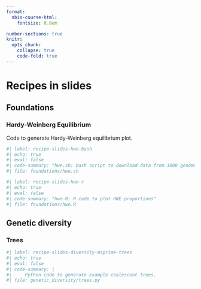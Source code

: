 ```yaml
---
format:
  nbis-course-html:
    fontsize: 0.8em

number-sections: true
knitr:
  opts_chunk:
    collapse: true
    code-fold: true
---
```



# Recipes in slides {#sec-recipe-slides}

## Foundations

### Hardy-Weinberg Equilibrium {#sec-recipe-slides-hwe}

Code to generate Hardy-Weinberg equilibrium plot.

```bash
#| label: recipe-slides-hwe-bash
#| echo: true
#| eval: false
#| code-summary: "hwe.sh: bash script to download data from 1000 genomes"
#| file: foundations/hwe.sh
```

```r
#| label: recipe-slides-hwe-r
#| echo: true
#| eval: false
#| code-summary: "hwe.R: R code to plot HWE proportions"
#| file: foundations/hwe.R
```

## Genetic diversity

### Trees {#sec-recipe-diversity-msprime-trees}

```python
#| label: recipe-slides-diversity-msprime-trees
#| echo: true
#| eval: false
#| code-summary: |
#|     Python code to generate example coalescent trees.
#| file: genetic_diversity/trees.py
```
